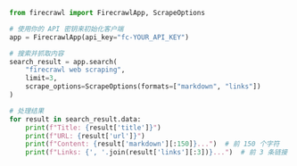```python Python
from firecrawl import FirecrawlApp, ScrapeOptions

# 使用你的 API 密钥来初始化客户端
app = FirecrawlApp(api_key="fc-YOUR_API_KEY")

# 搜索并抓取内容
search_result = app.search(
    "firecrawl web scraping",
    limit=3,
    scrape_options=ScrapeOptions(formats=["markdown", "links"])
)

# 处理结果
for result in search_result.data:
    print(f"Title: {result['title']}")
    print(f"URL: {result['url']}")
    print(f"Content: {result['markdown'][:150]}...")  # 前 150 个字符
    print(f"Links: {', '.join(result['links'][:3])}...")  # 前 3 条链接
```
